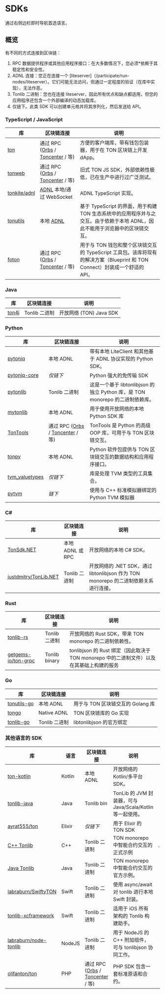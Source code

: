 # SDKs

通过右侧边栏即时导航首选语言。

## 概览

有不同的方式连接到区块链：

1. RPC 数据提供程序或其他应用程序接口：在大多数情况下，您必须\*依赖于其稳定性和安全性。
2. ADNL 连接：您正在连接一个 [liteserver]（/participate/run-nodes/liteserver）。它们可能无法访问，但通过一定程度的验证（在库中实现），无法作恶。
3. Tonlib 二进制：您也在连接 liteserver，因此所有优点和缺点都适用，但您的应用程序还包含一个外部编译的动态加载库。
4. 仅链下。此类 SDK 可以创建单元格并将其序列化，然后发送给 API。

### TypeScript / JavaScript

| 库                                               | 区块链连接                                                                                                                 | 说明                                                                                  |
| ----------------------------------------------- | --------------------------------------------------------------------------------------------------------------------- | ----------------------------------------------------------------------------------- |
| [ton](https://github.com/ton-org/ton)           | 通过 RPC ([Orbs](https://www.orbs.com/ton-access/) / [Toncenter](https://toncenter.com/api/v2/) / 等) | 方便的客户端库，带有钱包包装器，用于在 TON 区块链上开发 dApp。                                                |
| [tonweb](https://github.com/toncenter/tonweb)   | 通过 RPC ([Orbs](https://www.orbs.com/ton-access/) / [Toncenter](https://toncenter.com/api/v2/) / 等) | 旧式 TON JS SDK，外部依赖性极低，已在生产中进行过广泛测试。                                                 |
| [tonkite/adnl](https://github.com/tonkite/adnl) | [ADNL](/develop/network/adnl-tcp) 本地/通过 WebSocket                                                                     | ADNL TypeScript 实现。                                                                 |
| [tonutils](https://github.com/thekiba/tonutils) | 本地 [ADNL](/develop/network/adnl-tcp)                                                                                  | 基于 TypeScript 的界面，用于构建 TON 生态系统中的应用程序并与之交互。由于依赖于本地 ADNL，因此不能用于浏览器中的区块链交互。           |
| [foton](https://foton.sh/)                      | 通过 RPC ([Orbs](https://www.orbs.com/ton-access/) / [Toncenter](https://toncenter.com/api/v2/) / 等) | 用于与 TON 钱包和整个区块链交互的 TypeScript 工具包。该库将现有的解决方案（Blueprint 和 TON Connect）封装成一个舒适的 API。 |

### Java

| 库                                          | 区块链连接      | 说明                                     |
| ------------------------------------------ | ---------- | -------------------------------------- |
| [ton4j](https://github.com/neodix42/ton4j) | Tonlib 二进制 | 开放网络 (TON) Java SDK |

### Python

<!-- tonsdk dropped due to invalid cells serialization -->

| 库                                                             | 区块链连接                                                                                                                 | 说明                                                        |
| ------------------------------------------------------------- | --------------------------------------------------------------------------------------------------------------------- | --------------------------------------------------------- |
| [pytoniq](https://github.com/yungwine/pytoniq)                | 本地 ADNL                                                                                                               | 带有本地 LiteClient 和其他基于 ADNL 协议实现的 Python SDK。              |
| [pytoniq-core](https://github.com/yungwine/pytoniq-core)      | _仅链下_                                                                                                                 | Python 强大的免传输 SDK                                         |
| [pytonlib](https://github.com/toncenter/pytonlib)             | Tonlib 二进制                                                                                                            | 这是一个基于 libtonlibjson 的独立 Python 库，是 TON monorepo 的二进制依赖库。 |
| [mytonlib](https://github.com/igroman787/mytonlib)            | 本地 ADNL                                                                                                               | 用于使用开放网络的本地 Python SDK 库                                  |
| [TonTools](https://github.com/yungwine/TonTools)              | 通过 RPC ([Orbs](https://www.orbs.com/ton-access/) / [Toncenter](https://toncenter.com/api/v2/) / 等) | TonTools 是 Python 的高级 OOP 库，可用于与 TON 区块链交互。               |
| [tonpy](https://github.com/disintar/tonpy)                    | 本地 ADNL                                                                                                               | Python 软件包提供与 TON 区块链交互的数据结构和应用程序接口。                      |
| [tvm_valuetypes](https://github.com/toncenter/tvm_valuetypes) | _仅链下_                                                                                                                 | 库是处理 TVM 类型的工具集合。                                         |
| [pytvm](https://github.com/yungwine/pytvm)                    | _链下_                                                                                                                  | 使用与 C++ 标准模拟器绑定的 Python TVM 模拟器                           |

### C#

| 库                                                                 | 区块链连接         | 说明                                                            |
| ----------------------------------------------------------------- | ------------- | ------------------------------------------------------------- |
| [TonSdk.NET](https://github.com/continuation-team/TonSdk.NET)     | 本地 ADNL 或 RPC | 开放网络的本地 C# SDK。                                               |
| [justdmitry/TonLib.NET](https://github.com/justdmitry/TonLib.NET) | Tonlib 二进制    | 开放网络的 .NET SDK，通过 libtonlibjson 作为 TON monorepo 的二进制依赖关系进行连接。 |

### Rust

| 库                                                             | 区块链连接         | 说明                                                           |
| ------------------------------------------------------------- | ------------- | ------------------------------------------------------------ |
| [tonlib-rs](https://github.com/ston-fi/tonlib-rs)             | Tonlib 二进制    | 开放网络的 Rust SDK，带来 TON monorepo 的二进制依赖性。                      |
| [getgems-io/ton-grpc](https://github.com/getgems-io/ton-grpc) | Tonlib binary | tonlibjson 的 Rust 绑定（因此取决于 TON monorepo 中的二进制文件）以及在其基础上构建的服务 |

### Go

| 库                                                        | 区块链连接       | 说明                      |
| -------------------------------------------------------- | ----------- | ----------------------- |
| [tonutils-go](https://github.com/xssnick/tonutils-go)    | 本地 ADNL     | 用于与 TON 区块链交互的 Golang 库 |
| [tongo](https://github.com/tonkeeper/tongo)              | Native ADNL | TON 区块链库的 Go 实现         |
| [tonlib-go](https://github.com/ton-blockchain/tonlib-go) | Tonlib 二进制  | libtonlibjson 的官方绑定     |

### 其他语言的 SDK

| 库                                                                           | 语言     | 区块链连接                                                                                                                 | 说明                                           |   |
| --------------------------------------------------------------------------- | ------ | --------------------------------------------------------------------------------------------------------------------- | -------------------------------------------- | - |
| [ton-kotlin](https://github.com/ton-community/ton-kotlin)                   | Kotlin | 本地 ADNL                                                                                                               | 开放网络的 Kotlin/多平台 SDK。                        |   |
| [tonlib-java](https://github.com/ton-blockchain/tonlib-java)                | Java   | Tonlib bin	                                                                                                           | TonLib 的 JVM 封装器，可与 Java/Scala/Kotlin 等一起使用。 |   |
| [ayrat555/ton](https://github.com/ayrat555/ton)                             | Elixir | _仅链下_                                                                                                                 | 用于 Elixir 的 TON SDK                          |   |
| [C++ Tonlib](https://github.com/ton-blockchain/ton/tree/master/example/cpp) | C++    | Tonlib 二进制                                                                                                            | TON monorepo 中智能合约交互的正式示例                    | . |
| [Java Tonlib](https://github.com/ton-blockchain/tonlib-java)                | Java   | Tonlib 二进制                                                                                                            | TON monorepo 中智能合约交互的官方示例。                   |   |
| [labraburn/SwiftyTON](https://github.com/labraburn/SwiftyTON)               | Swift  | Tonlib 二进制                                                                                                            | 使用 async/await 对 tonlib 进行本地 Swift 封装。       |   |
| [tonlib-xcframework](https://github.com/labraburn/tonlib-xcframework)       | Swift  | Tonlib 二进制                                                                                                            | 适用于 iOS 所有架构的 Tonlib 构建助手。                   |   |
| [labraburn/node-tonlib](https://github.com/labraburn/node-tonlib)           | NodeJS | Tonlib 二进制                                                                                                            | 用于 NodeJS 的 C++ 附加组件，可与 tonlibjson 协同工作。     |   |
| [olifanton/ton](https://github.com/olifanton/ton)                           | PHP    | 通过 RPC ([Orbs](https://www.orbs.com/ton-access/) / [Toncenter](https://toncenter.com/api/v2/) / 等) | PHP SDK 包含一套标准原语和合约。                         |   |
